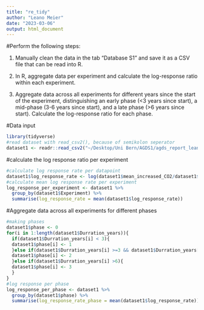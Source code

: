 ```yaml
---
title: "re_tidy"
author: "Leano Meier"
date: "2023-03-06"
output: html_document
---
```


#Perform the following steps:

1. Manually clean the data in the tab “Database S1” and save it as a CSV file that can be read into R.

2. In R, aggregate data per experiment and calculate the log-response ratio within each experiment.

3. Aggregate data across all experiments for different years since the start of the experiment, distinguishing    an early phase (<3 years since start), a mid-phase (3-6 years since start), and a late phase (>6 years since    start). Calculate the log-response ratio for each phase.

#Data input
```r
library(tidyverse)
#read dataset with read_csv2(), because of semikolon seperator
dataset1 <- readr::read_csv2("~/Desktop/Uni Bern/AGDS1/agds_report_leanomeier/data/1249534s1-s6.csv")
```

#calculate the log response ratio per experiment
```r
#calculate log response rate per datapoint
dataset1$log_response_rate <- log(dataset1$mean_increased_CO2/dataset1$mean_ambient_CO2)
#calculate mean log response rate per experiment
log_response_per_experiment <- dataset1 %>%
  group_by(dataset1$Experiment) %>% 
  summarise(log_response_rate = mean(dataset1$log_response_rate))
```

#Aggregate data across all experiments for different phases
```r
#making phases
dataset1$phase <- 0
for(i in 1:length(dataset1$Durration_years)){
  if(dataset1$Durration_years[i] < 3){
  dataset1$phase[i] <- 1
  }else if(dataset1$Durration_years[i] >=3 && dataset1$Durration_years[i] <= 6){
  dataset1$phase[i] <- 2
  }else if(dataset1$Durration_years[i] >6){
  dataset1$phase[i] <- 3
  }
}
#log response per phase
log_response_per_phase <- dataset1 %>%
  group_by(dataset1$phase) %>%
  summarise(log_response_rate_phase = mean(dataset1$log_response_rate))
```

